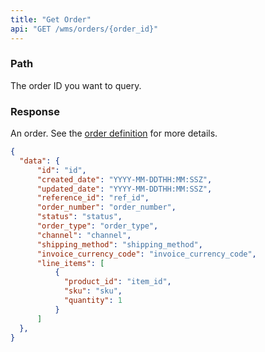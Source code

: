```yaml
---
title: "Get Order"
api: "GET /wms/orders/{order_id}"
---
```


<Snippet file="headers.mdx" />

### Path

<ParamField path="order_id" type="string" required>
  The order ID you want to query.
</ParamField>

### Response

<ResponseField name="data" type="object">

An order. See the [order definition](/wms-api/orders/info) for more details.

<Snippet file="order.mdx" />

</ResponseField>


<ResponseExample>

```json Response
{
  "data": {
      "id": "id",
      "created_date": "YYYY-MM-DDTHH:MM:SSZ",
      "updated_date": "YYYY-MM-DDTHH:MM:SSZ",
      "reference_id": "ref_id",
      "order_number": "order_number",
      "status": "status",
      "order_type": "order_type",
      "channel": "channel",
      "shipping_method": "shipping_method",
      "invoice_currency_code": "invoice_currency_code",
      "line_items": [
          {
            "product_id": "item_id",
            "sku": "sku",
            "quantity": 1
          }
      ]
  },
}
```

</ResponseExample>
